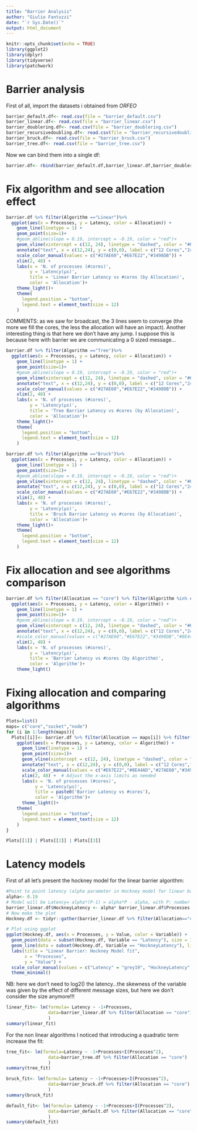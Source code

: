 ```yaml
---
title: "Barrier Analysis"
author: "Giulio Fantuzzi"
date: "`r Sys.Date()`"
output: html_document
---
```


```r
knitr::opts_chunk$set(echo = TRUE)
library(ggplot2)
library(dplyr)
library(tidyverse)
library(patchwork)
```


# Barrier analysis

First of all, import the datasets i obtained from *ORFEO*
```r
barrier_default.df<- read.csv(file = "barrier_default.csv")
barrier_linear.df<- read.csv(file = "barrier_linear.csv")
barrier_doublering.df<- read.csv(file = "barrier_doublering.csv")
barrier_recursivedoubling.df<- read.csv(file = "barrier_recursivedoubling.csv")
barrier_bruck.df<- read.csv(file = "barrier_bruck.csv")
barrier_tree.df<- read.csv(file = "barrier_tree.csv")
```

Now we can bind them into a single df:
```r
barrier.df<- rbind(barrier_default.df,barrier_linear.df,barrier_doublering.df,barrier_recursivedoubling.df,barrier_bruck.df,barrier_tree.df)
```


# Fix algorithm and see allocation effect
```r
barrier.df %>% filter(Algorithm =="Linear")%>% 
  ggplot(aes(x = Processes, y = Latency, color = Allocation)) +
    geom_line(linetype = 1) +
    geom_point(size=1)+
    #geom_abline(slope = 0.19, intercept = -0.19, color = "red")+
    geom_vline(xintercept = c(12, 24), linetype = "dashed", color = "#616A6B")+
    annotate("text", x = c(12,24), y = c(0,0), label = c("12 Cores","24 cores"), vjust = 0, hjust = -0.1,color="#616A6B")+
    scale_color_manual(values = c("#27AE60","#E67E22","#3498DB")) +
    xlim(2, 48) +
    labs(x = 'N. of processes (#cores)',
         y = 'Latency(μs)',
         title = 'Linear Barrier Latency vs #cores (by Allocation)',
         color = 'Allocation')+
    theme_light()+
    theme(
      legend.position = "bottom",
      legend.text = element_text(size = 12) 
    )
```

COMMENTS: as we saw for broadcast, the 3 lines seem to converge (the more we fill the cores, the less the allocation will have an impact). Another interesting thing is that here we don't have any jump. I suppose this is because here with barrier we are communicating a 0 sized message...


```r
barrier.df %>% filter(Algorithm =="Tree")%>% 
  ggplot(aes(x = Processes, y = Latency, color = Allocation)) +
    geom_line(linetype = 1) +
    geom_point(size=1)+
    #geom_abline(slope = 0.19, intercept = -0.19, color = "red")+
    geom_vline(xintercept = c(12, 24), linetype = "dashed", color = "#616A6B")+
    annotate("text", x = c(12,24), y = c(0,0), label = c("12 Cores","24 cores"), vjust = 0, hjust = -0.1,color="#616A6B")+
    scale_color_manual(values = c("#27AE60","#E67E22","#3498DB")) +
    xlim(2, 48) +
    labs(x = 'N. of processes (#cores)',
         y = 'Latency(μs)',
         title = 'Tree Barrier Latency vs #cores (by Allocation)',
         color = 'Allocation')+
    theme_light()+
    theme(
      legend.position = "bottom",
      legend.text = element_text(size = 12) 
    )
```


```r
barrier.df %>% filter(Algorithm =="Bruck")%>% 
  ggplot(aes(x = Processes, y = Latency, color = Allocation)) +
    geom_line(linetype = 1) +
    geom_point(size=1)+
    #geom_abline(slope = 0.19, intercept = -0.19, color = "red")+
    geom_vline(xintercept = c(12, 24), linetype = "dashed", color = "#616A6B")+
    annotate("text", x = c(12,24), y = c(0,0), label = c("12 Cores","24 cores"), vjust = 0, hjust = -0.1,color="#616A6B")+
    scale_color_manual(values = c("#27AE60","#E67E22","#3498DB")) +
    xlim(2, 48) +
    labs(x = 'N. of processes (#cores)',
         y = 'Latency(μs)',
         title = 'Bruck Barrier Latency vs #cores (by Allocation)',
         color = 'Allocation')+
    theme_light()+
    theme(
      legend.position = "bottom",
      legend.text = element_text(size = 12) 
    )
```


# Fix allocation and see algorithms comparison

```r
barrier.df %>% filter(Allocation == "core") %>% filter(Algorithm %in% c("Tree","Linear","Bruck") )%>% 
  ggplot(aes(x = Processes, y = Latency, color = Algorithm)) +
    geom_line(linetype = 1) +
    geom_point(size=1)+
    #geom_abline(slope = 0.19, intercept = -0.19, color = "red")+
    geom_vline(xintercept = c(12, 24), linetype = "dashed", color = "#616A6B")+
    annotate("text", x = c(12,24), y = c(0,0), label = c("12 Cores","24 cores"), vjust = 0, hjust = -0.1,color="#616A6B")+
    #scale_color_manual(values = c("#27AE60","#E67E22","#3498DB","#8E44AD","")) +
    xlim(2, 48) +
    labs(x = 'N. of processes (#cores)',
         y = 'Latency(μs)',
         title = 'Barrier Latency vs #cores (by Algorithm)',
         color = 'Algorithm')+
    theme_light()
```

# Fixing allocation and comparing algorithms

```r
Plots=list()
maps= c("core","socket","node")
for (i in 1:length(maps)){
  Plots[[i]]<- barrier.df %>% filter(Allocation == maps[i]) %>% filter(Algorithm %in% c("Default","Tree","Linear","Bruck")) %>%
    ggplot(aes(x = Processes, y = Latency, color = Algorithm)) +
      geom_line(linetype = 1) +
      geom_point(size=1)+
      geom_vline(xintercept = c(12, 24), linetype = "dashed", color = "#616A6B")+
      annotate("text", x = c(12,24), y = c(0,0), label = c("12 Cores","24 cores"), vjust = 0, hjust = -0.1,color="#616A6B")+
      scale_color_manual(values = c("#E67E22","#8E44AD","#27AE60","#3498DB")) +
      xlim(2, 48) +  # Adjust the x-axis limits as needed
      labs(x = 'N. of processes (#cores)',
           y = 'Latency(μs)',
           title = paste0('Barrier Latency vs #cores'),
           color = 'Algorithm')+
      theme_light()+
    theme(
      legend.position = "bottom",
      legend.text = element_text(size = 12) 
    )
}
```

```r
Plots[[1]] | Plots[[2]] | Plots[[3]]
```


# Latency models

First of all let's present the hockney model for the linear barrier algorithm:
```r
#Point to point latency (alpha parameter in Hockney model for linear barrier)
alpha<- 0.19
# Model will be Latency= alpha*(P-1) = alpha*P - alpha, with P: number of processes
barrier_linear.df$HockneyLatency <- alpha* barrier_linear.df$Processes - alpha
# Now make the plot
Hockney.df <- tidyr::gather(barrier_linear.df %>% filter(Allocation=="core"), key = "Variable", value = "Value", -Processes, -Allocation, -Algorithm)

# Plot using ggplot
ggplot(Hockney.df, aes(x = Processes, y = Value, color = Variable)) +
  geom_point(data = subset(Hockney.df, Variable == "Latency"), size = 1) +
  geom_line(data = subset(Hockney.df, Variable == "HockneyLatency"), linetype = 1) +
  labs(title = "Linear Barrier: Hockney Model fit",
       x = "Processes",
       y = "Value") +
  scale_color_manual(values = c("Latency" = "grey19", "HockneyLatency" = "#00BFC1")) +
  theme_minimal()
```


NB: here we don't need to log2() the latency...the skewness of the variable was given by the effect of different message sizes, but here we don't consider the size anymore!!!

```r
linear_fit<- lm(formula= Latency ~ -1+Processes,
                data=barrier_linear.df %>% filter(Allocation == "core")
                )
summary(linear_fit)
```

For the non linear algorithms I noticed that introducing a quadratic term increase the fit:

```r
tree_fit<- lm(formula=Latency ~ -1+Processes+I(Processes^2),
                data=barrier_tree.df %>% filter(Allocation == "core")
                )
summary(tree_fit)
```
```r
bruck_fit<- lm(formula= Latency ~ -1+Processes+I(Processes^2),
                data=barrier_bruck.df %>% filter(Allocation == "core")
                )
summary(bruck_fit)
```


```r
default_fit<- lm(formula= Latency ~ -1+Processes+I(Processes^2),
                data=barrier_default.df %>% filter(Allocation == "core")
                )
summary(default_fit)
```